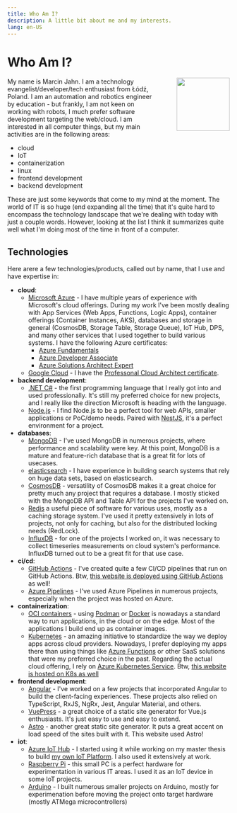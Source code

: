 ```yaml
---
title: Who Am I?
description: A little bit about me and my interests.
lang: en-US
---
```



# Who Am I?

<img
  src="/img/me.webp"
  style="float: right; margin-left: 40px; margin-top: 0; height: 120px"
/>

My name is Marcin Jahn. I am a technology evangelist/developer/tech enthusiast
from Łódź, Poland. I am an automation and robotics engineer by education - but
frankly, I am not keen on working with robots, I much prefer software
development targeting the web/cloud. I am interested in all computer things, but
my main activities are in the following areas:

- cloud
- IoT
- containerization
- linux
- frontend development
- backend development

These are just some keywords that come to my mind at the moment. The world of
IT is so huge (end expanding all the time) that it's quite hard to encompass the
technology landscape that we're dealing with today with just a couple words.
However, looking at the list I think it summarizes quite well what I'm doing
most of the time in front of a computer.

## Technologies

Here arere a few technologies/products, called out by name, that I use and have
expertise in:

- **cloud**:
  - [Microsoft Azure](https://azure.microsoft.com/en-us/) - I have multiple years of
    experience with Microsoft's cloud offerings. During my work I've been mostly
    dealing with App Services (Web Apps, Functions, Logic Apps), container
    offerings (Container Instances, AKS), databases and storage in general
    (CosmosDB, Storage Table, Storage Queue), IoT Hub, DPS, and many other
    services that I used together to build various systems. I have the following
    Azure certificates:
    - [Azure
      Fundamentals](https://www.credly.com/badges/b848fcd6-4168-4c47-bd47-0bd3048cb3fc)
    - [Azure Developer
      Associate](https://www.credly.com/badges/4a6fd0b9-aad8-40cf-ba56-a0e741670c2a?source=linked_in_profile)
    - [Azure Solutions Architect
      Expert](https://www.credly.com/badges/7212a5f3-6fed-43b4-8957-b892d1129216)
  - [Google Cloud](https://cloud.google.com) - I have the [Professonal Cloud Architect certificate](https://cloud.google.com/learn/certification/cloud-architect).
- **backend development**:
  - [.NET C#](https://dotnet.microsoft.com/en-us/) - the first programming
    language that I really got into and used professionally. It's still my
    preferred choice for new projects, and I really like the direction Microsoft
    is heading with the language.
  - [Node.js](https://nodejs.org/en/) - I find Node.js to be a perfect tool for
    web APIs, smaller applications or PoC/demo needs. Paired with
    [NestJS](https://nestjs.com/), it's a perfect environment for a project.
- **databases**:
  - [MongoDB](https://www.mongodb.com/) - I've used MongoDB in numerous projects,
    where performance and scalability were key. At this point, MongoDB is a mature
    and feature-rich database that is a great fit for lots of usecases.
  - [elasticsearch](https://www.elastic.co/elasticsearch) - I have experience in building
    search systems that rely on huge data sets, based on elasticsearch.
  - [CosmosDB](https://azure.microsoft.com/en-us/services/cosmos-db/) - versatility of CosmosDB
    makes it a great choice for pretty much any project that requires a database.
    I mostly sticked with the MongoDB API and Table API for the projects I've worked on.
  - [Redis](https://redis.io/) a useful piece of software for various uses, mostly as a caching storage
    system. I've used it pretty extensively in lots of projects, not only for caching, but also for
    the distributed locking needs (RedLock).
  - [InfluxDB](https://www.influxdata.com/) - for one of the projects I worked on, it was necessary
    to collect timeseries measurements on cloud system's performance. InfluxDB turned out to
    be a great fit for that use case.
- **ci/cd**:
  - [GitHub Actions](https://docs.github.com/en/actions) - I've created quite a few CI/CD pipelines
    that run on GitHub Actions. Btw, [this website is deployed using GitHub Actions](https://github.com/marcinjahn/technology-notebook/tree/main/.github/workflows) as well!
  - [Azure Pipelines](https://azure.microsoft.com/en-us/products/devops/pipelines) - I've used Azure
    Pipelines in numerous projects, especially when the project was hosted on Azure.
- **containerization**:
  - [OCI containers](https://opencontainers.org/about/overview/) - using
    [Podman](https://podman.io/) or [Docker](https://www.docker.com/) is
    nowadays a standard way to run applications, in the cloud or on the edge.
    Most of the applications I build end up as container images.
  - [Kubernetes](https://kubernetes.io/) - an amazing initiative to standardize
    the way we deploy apps across cloud providers. Nowadays, I prefer deploying
    my apps there than using things like [Azure
    Functions](https://azure.microsoft.com/en-us/services/functions/) or other
    SaaS solutions that were my preferred choice in the past. Regarding the
    actual cloud offering, I rely on [Azure Kubernetes
    Service](https://azure.microsoft.com/en-us/services/kubernetes-service/).
    Btw, [this website is hosted on K8s as well](/about/this-website)
- **frontend development**:
  - [Angular](https://angular.io/) - I've worked on a few projects that
    incorporated Angular to build the client-facing experiences. These projects
    also relied on TypeScript, RxJS, NgRx, Jest, Angular Material, and others.
  - [VuePress](https://vuepress.vuejs.org/) - a great choice of a static site
    generator for Vue.js enthusiasts. It's just easy to use and easy to extend.
  - [Astro](https://astro.build) - another great static site generator. It puts
    a great accent on load speed of the sites built with it. This website used
    Astro!
- **iot**:
  - [Azure IoT Hub](https://azure.microsoft.com/en-us/services/iot-hub/) - I
    started using it while working on my master thesis to build [my own IoT
    Platform](/projects/mjiot). I also used it extensively at work.
  - [Raspberry Pi](https://www.raspberrypi.org/) - this small PC is a perfect
    hardware for experimentation in various IT areas. I used it as an IoT device
    in some IoT projects.
  - [Arduino](https://www.arduino.cc/) - I built numerous smaller projects on Arduino,
    mostly for experimenation before moving the project onto target hardware (mostly ATMega
    microcontrollers)
